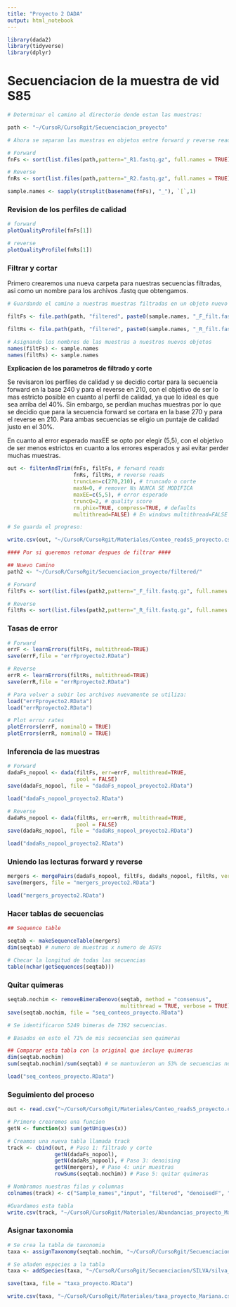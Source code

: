 ```yaml
---
title: "Proyecto 2 DADA"
output: html_notebook
---
```


```r
library(dada2)
library(tidyverse)
library(dplyr)
```

# Secuenciacion de la muestra de vid S85

```r
# Determinar el camino al directorio donde estan las muestras:

path <- "~/CursoR/CursoRgit/Secuenciacion_proyecto"

# Ahora se separan las muestras en objetos entre forward y reverse reads:

# Forward
fnFs <- sort(list.files(path,pattern="_R1.fastq.gz", full.names = TRUE))

# Reverse
fnRs <- sort(list.files(path,pattern="_R2.fastq.gz", full.names = TRUE))

sample.names <- sapply(strsplit(basename(fnFs), "_"), `[`,1) 
```

### Revision de los perfiles de calidad

```r
# forward
plotQualityProfile(fnFs[1]) 

# reverse
plotQualityProfile(fnRs[1])
```

### Filtrar y cortar 

Primero crearemos una nueva carpeta para nuestras secuencias filtradas, asi como un nombre para los archivos .fastq que obtengamos.

```r
# Guardando el camino a nuestras muestras filtradas en un objeto nuevo

filtFs <- file.path(path, "filtered", paste0(sample.names, "_F_filt.fastq.gz"))

filtRs <- file.path(path, "filtered", paste0(sample.names, "_R_filt.fastq.gz"))

# Asignando los nombres de las muestras a nuestros nuevos objetos
names(filtFs) <- sample.names
names(filtRs) <- sample.names
```

__Explicacion de los parametros de filtrado y corte__

Se revisaron los perfiles de calidad y se decidio cortar para la secuencia forward en la base 240 y para el reverse en 210, con el objetivo de ser lo mas estricto posible en cuanto al perfil de calidad, ya que lo ideal es que sea arriba del 40%. Sin embargo, se perdían muchas muestras por lo que se decidio que para la secuencia forward se cortara en la base 270 y para el reverse en 210. Para ambas secuencias se eligio un puntaje de calidad justo en el 30%.

En cuanto al error esperado maxEE se opto por elegir (5,5), con el objetivo de ser menos estrictos en cuanto a los errores esperados y asi evitar perder muchas muestras.

```r
out <- filterAndTrim(fnFs, filtFs, # forward reads
                     fnRs, filtRs, # reverse reads
                     truncLen=c(270,210), # truncado o corte
                     maxN=0, # remover Ns NUNCA SE MODIFICA
                     maxEE=c(5,5), # error esperado
                     truncQ=2, # quality score
                     rm.phix=TRUE, compress=TRUE, # defaults
                     multithread=FALSE) # En windows multithread=FALSE
```

```r
# Se guarda el progreso:

write.csv(out, "~/CursoR/CursoRgit/Materiales/Conteo_reads5_proyecto.csv") 

#### Por si queremos retomar despues de filtrar ####

## Nuevo Camino
path2 <- "~/CursoR/CursoRgit/Secuenciacion_proyecto/filtered/"

# Forward
filtFs <- sort(list.files(path2,pattern="_F_filt.fastq.gz", full.names = TRUE))

# Reverse
filtRs <- sort(list.files(path2,pattern="_R_filt.fastq.gz", full.names = TRUE))
```

### Tasas de error

```r
# Forward
errF <- learnErrors(filtFs, multithread=TRUE)
save(errF,file = "errFproyecto2.RData")

# Reverse
errR <- learnErrors(filtRs, multithread=TRUE)
save(errR,file = "errRproyecto2.RData") 

# Para volver a subir los archivos nuevamente se utiliza:
load("errFproyecto2.RData")
load("errRproyecto2.RData")

# Plot error rates
plotErrors(errF, nominalQ = TRUE)
plotErrors(errR, nominalQ = TRUE)
```

### Inferencia de las muestras

```r
# Forward
dadaFs_nopool <- dada(filtFs, err=errF, multithread=TRUE,
                      pool = FALSE)
save(dadaFs_nopool, file = "dadaFs_nopool_proyecto2.RData")

load("dadaFs_nopool_proyecto2.RData")

# Reverse
dadaRs_nopool <- dada(filtRs, err=errR, multithread=TRUE,
                      pool = FALSE)
save(dadaRs_nopool, file = "dadaRs_nopool_proyecto2.RData")

load("dadaRs_nopool_proyecto2.RData")
```

### Uniendo las lecturas forward y reverse

```r
mergers <- mergePairs(dadaFs_nopool, filtFs, dadaRs_nopool, filtRs, verbose = TRUE)
save(mergers, file = "mergers_proyecto2.RData")

load("mergers_proyecto2.RData")
```

### Hacer tablas de secuencias

```r
## Sequence table

seqtab <- makeSequenceTable(mergers)
dim(seqtab) # numero de muestras x numero de ASVs

# Checar la longitud de todas las secuencias
table(nchar(getSequences(seqtab)))
```

### Quitar quimeras

```r
seqtab.nochim <- removeBimeraDenovo(seqtab, method = "consensus",
                                    multithread = TRUE, verbose = TRUE)
save(seqtab.nochim, file = "seq_conteos_proyecto.RData")

# Se identificaron 5249 bimeras de 7392 secuencias.

# Basados en esto el 71% de mis secuencias son quimeras

## Comparar esta tabla con la original que incluye quimeras
dim(seqtab.nochim)
sum(seqtab.nochim)/sum(seqtab) # se mantuvieron un 53% de secuencias no quimericas

load("seq_conteos_proyecto.RData")

```

### Seguimiento del proceso

```r
out <- read.csv("~/CursoR/CursoRgit/Materiales/Conteo_reads5_proyecto.csv")

# Primero crearemos una funcion
getN <- function(x) sum(getUniques(x))

# Creamos una nueva tabla llamada track
track <- cbind(out, # Paso 1: filtrado y corte
               getN(dadaFs_nopool), 
               getN(dadaRs_nopool), # Paso 3: denoising
               getN(mergers), # Paso 4: unir muestras
               rowSums(seqtab.nochim)) # Paso 5: quitar quimeras

# Nombramos nuestras filas y columnas
colnames(track) <- c("Sample_names","input", "filtered", "denoisedF", "denoisedR", "merged", "nonchim")

#Guardamos esta tabla
write.csv(track, "~/CursoR/CursoRgit/Materiales/Abundancias_proyecto_Mariana.csv")
```

### Asignar taxonomia

```r
# Se crea la tabla de taxonomia
taxa <- assignTaxonomy(seqtab.nochim, "~/CursoR/CursoRgit/Secuenciacion/SILVA/silva_nr99_v138.1_train_set.fa.gz", multithread = TRUE)

# Se añaden especies a la tabla
taxa <- addSpecies(taxa, "~/CursoR/CursoRgit/Secuenciacion/SILVA/silva_species_assignment_v138.1.fa.gz")

save(taxa, file = "taxa_proyecto.RData")

write.csv(taxa, "~/CursoR/CursoRgit/Materiales/taxa_proyecto_Mariana.csv")

```
